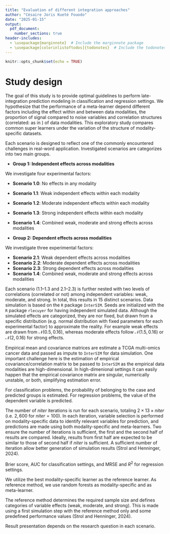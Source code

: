 ```yaml
---
title: "Evaluation of different integration approaches"
author: "Césaire Joris Kueté Fouodo"
date: "2025-01-15"
output: 
  pdf_document:
    number_sections: true
header-includes:
  - \usepackage{marginnote}  # Include the marginnote package
  - \usepackage[colorinlistoftodos]{todonotes}  # Include the todonotes package
---
```


```r
knitr::opts_chunk$set(echo = TRUE)
```

# Study design

\paragraph*{Goal} The goal of this study is to provide optimal guidelines to perform late-integration prediction modeling in classification and regression settings. We hypothesize that the performance of a meta-learner depend different factors including the effect within and between data modalities, the proportion of signal compared to noise variables and correlation structures (correlated: \texttt{yes} \texttt{no} as in \texttt{InterSIM}) of data modalities. \todo{We investigate complete and incomplete cases oder complete cases only? Should we restrict it to classification settings?} This exploratory study compares common super learners \todo{Do we need to tune hyperparameters?} under the variation of the structure of modality-specific datasets. 

\paragraph*{Simulation scenarios} Each scenario is designed to reflect one of the commonly encountered challenges in real-word application. Investigated scenarios are categorizes into two main groups.

- **Group 1: Independent effects across modalities**  

We investigate four experimental factors:

  - **Scenario 1.0**: No effects in any modality  
  - **Scenario 1.1**: Weak independent effects within each modality  
  - **Scenario 1.2**: Moderate independent effects within each modality
  - **Scenario 1.3**: Strong independent effects within each modality
  - **Scenario 1.4**: Combined weak, moderate and strong effects across modalities

- **Group 2: Dependent effects across modalities**  

We investigate three experimental factors:

  - **Scenario 2.1**: Weak dependent effects across modalities  
  - **Scenario 2.2**: Moderate dependent effects across modalities  
  - **Scenario 2.3**: Strong dependent effects across modalities
  - **Scenario 1.4**: Combined weak, moderate and strong effects across modalities

Each scenario (1.1–1.3 and 2.1–2.3) is further nested with two levels of correlations (correlated or not) among independent variables: weak, moderate, and strong. In total, this results in $15$ distinct scenarios. Data simulation is based on the `R` package `InterSIM`. Seeds are initialized with the `R` package `rlecuyer` for having independent simulated data. Although the simulated effects are categorized, they are nor fixed, but drawn from a specific distribution (e.g. normal distribution with fixed parameters for each experimental factor) to approximate the reality. For example weak effects are drawn from $\mathcal{N}(0.5, 0.16)$, whereas moderate effects follow $\mathcal{N}(1.5, 0.16)$ or $\mathcal{N}(2, 0.16)$ for strong effects.

\paragraph*{Data generating} Empirical mean and covariance matrices are estimate a TCGA multi-omics cancer data and passed as impute to `InterSIM` for data simulation. One important challenge here is the estimation of empirical covariance/correlation matrix to be passed to `InterSIM` as the empirical data modalities are high-dimensional. In high-dimenional settings it can easily happen that the empirical covariance matrix are singular, numerically unstable, or both, simplifying estimation error.

\paragraph*{Estimands} For classification problems, the probability of belonging to the case and predicted groups is estimated. For regression problems, the value of the dependent variable is predicted.

\paragraph*{Iteration} The number of $niter$ iterations is run for each scenario, totaling $2 \times 13 \times niter$ (i.e. $2,600$ for $niter = 100$). In each iteration, variable selection is performed on modality-specific data to identify relevant variables for prediction, and predictions are made using both modality-specific and meta-learners. Two ensure the number of iterations is sufficient, the first and the second half of results are compared. Ideally, results from first half are expected to be similar to those of second half if $niter$ is sufficient. A sufficient number of iteration allow better generation of simulation results (Strol and Henninger, 2024).

\paragraph*{Performance measures} Brier score, AUC for classification settings, and MRSE and $R^2$ for regression settings. \todo{To be discussed in detail with others which performance measure to use.}

\paragraph*{Modality and method references} We utilize the best modality-specific learner as the reference learner. As reference method, we use random forests as modality-specific and as meta-learner.  

\paragraph*{Sample and effect sizes} The reference method determines the required sample size and defines categories of variable effects (weak, moderate, and strong). This is made using a first simulation step with the reference method only and some predefined performance values (Strol and Henninger, 2024). 

\paragraph{results} Result presentation depends on the research question in each scenario.

